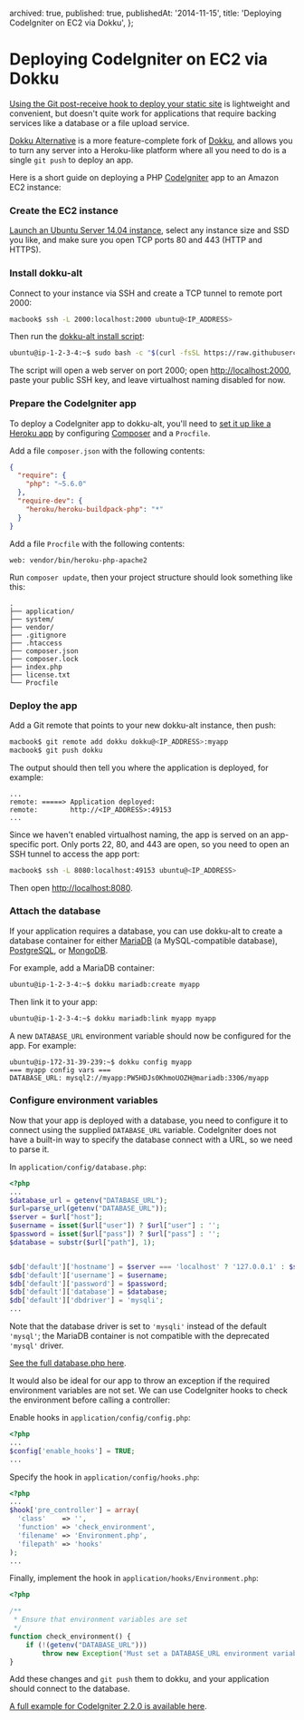   archived: true,
  published: true,
  publishedAt: '2014-11-15',
  title: 'Deploying CodeIgniter on EC2 via Dokku',
};


<NextSeo title={meta.title} description={meta.description} />

# Deploying CodeIgniter on EC2 via Dokku

[Using the Git post-receive hook to deploy your static site](/posts/2014-09-27-csc309-deploying-the-right-way)
is lightweight and convenient, but doesn't quite work for applications that require backing services like
a database or a file upload service.

[Dokku Alternative][dokku-alt] is a more feature-complete fork of [Dokku][dokku], and allows you to turn any
server into a Heroku-like platform where all you need to do is a single `git push` to deploy an app.

Here is a short guide on deploying a PHP [CodeIgniter][codeigniter] app to an Amazon EC2 instance:

### Create the EC2 instance

[Launch an Ubuntu Server 14.04 instance](https://console.aws.amazon.com/ec2/home?region=us-east-1#launchAmi=ami-9eaa1cf6),
select any instance size and SSD you like, and make sure you open TCP ports 80 and 443 (HTTP and HTTPS).

### Install dokku-alt

Connect to your instance via SSH and create a TCP tunnel to remote port 2000:

```bash
macbook$ ssh -L 2000:localhost:2000 ubuntu@<IP_ADDRESS>
```

Then run the [dokku-alt install script](https://github.com/dokku-alt/dokku-alt#installing):

```bash
ubuntu@ip-1-2-3-4:~$ sudo bash -c "$(curl -fsSL https://raw.githubusercontent.com/dokku-alt/dokku-alt/master/bootstrap.sh)"
```

The script will open a web server on port 2000; open [http://localhost:2000](http://localhost:2000), paste your public SSH key,
and leave virtualhost naming disabled for now.

### Prepare the CodeIgniter app

To deploy a CodeIgniter app to dokku-alt, you'll need to
[set it up like a Heroku app](https://devcenter.heroku.com/articles/getting-started-with-php) by configuring
[Composer][composer] and a `Procfile`.

Add a file `composer.json` with the following contents:

```json
{
  "require": {
    "php": "~5.6.0"
  },
  "require-dev": {
    "heroku/heroku-buildpack-php": "*"
  }
}
```

Add a file `Procfile` with the following contents:

```
web: vendor/bin/heroku-php-apache2
```

Run `composer update`, then your project structure should look something like this:

```
.
├── application/
├── system/
├── vendor/
├── .gitignore
├── .htaccess
├── composer.json
├── composer.lock
├── index.php
├── license.txt
└── Procfile
```

### Deploy the app

Add a Git remote that points to your new dokku-alt instance, then push:

```bash
macbook$ git remote add dokku dokku@<IP_ADDRESS>:myapp
macbook$ git push dokku
```

The output should then tell you where the application is deployed, for example:

```
...
remote: =====> Application deployed:
remote:        http://<IP_ADDRESS>:49153
...
```

Since we haven't enabled virtualhost naming, the app is served on an app-specific port. Only ports 22, 80, and 443 are
open, so you need to open an SSH tunnel to access the app port:

```bash
macbook$ ssh -L 8080:localhost:49153 ubuntu@<IP_ADDRESS>
```

Then open [http://localhost:8080](http://localhost:8080).

### Attach the database

If your application requires a database, you can use dokku-alt to create a database container for either
[MariaDB][mariadb] (a MySQL-compatible database), [PostgreSQL][postgresql], or [MongoDB][mongodb].

For example, add a MariaDB container:

```bash
ubuntu@ip-1-2-3-4:~$ dokku mariadb:create myapp
```

Then link it to your app:

```bash
ubuntu@ip-1-2-3-4:~$ dokku mariadb:link myapp myapp
```

A new `DATABASE_URL` environment variable should now be configured for the app. For example:

```
ubuntu@ip-172-31-39-239:~$ dokku config myapp
=== myapp config vars ===
DATABASE_URL: mysql2://myapp:PW5HDJs0KhmoUOZH@mariadb:3306/myapp
```

### Configure environment variables

Now that your app is deployed with a database, you need to configure it to connect using the supplied `DATABASE_URL`
variable. CodeIgniter does not have a built-in way to specify the database connect with a URL, so we need to parse it.

In `application/config/database.php`:

```php
<?php
...
$database_url = getenv("DATABASE_URL");
$url=parse_url(getenv("DATABASE_URL"));
$server = $url["host"];
$username = isset($url["user"]) ? $url["user"] : '';
$password = isset($url["pass"]) ? $url["pass"] : '';
$database = substr($url["path"], 1);


$db['default']['hostname'] = $server === 'localhost' ? '127.0.0.1' : $server;
$db['default']['username'] = $username;
$db['default']['password'] = $password;
$db['default']['database'] = $database;
$db['default']['dbdriver'] = 'mysqli';
...
```

Note that the database driver is set to `'mysqli'` instead of the default `'mysql'`; the MariaDB container is
not compatible with the deprecated `'mysql'` driver.

[See the full database.php here](https://github.com/elliottsj/codeigniter-dokku/blob/2.2.0/application/config/database.php).

It would also be ideal for our app to throw an exception if the required environment variables are not set.
We can use CodeIgniter hooks to check the environment before calling a controller:

Enable hooks in `application/config/config.php`:

```php
<?php
...
$config['enable_hooks'] = TRUE;
...
```

Specify the hook in `application/config/hooks.php`:

```php
<?php
...
$hook['pre_controller'] = array(
  'class'    => '',
  'function' => 'check_environment',
  'filename' => 'Environment.php',
  'filepath' => 'hooks'
);
...
```

Finally, implement the hook in `application/hooks/Environment.php`:

```php
<?php

/**
 * Ensure that environment variables are set
 */
function check_environment() {
    if (!(getenv("DATABASE_URL")))
        throw new Exception('Must set a DATABASE_URL environment variable');
}
```

Add these changes and `git push` them to dokku, and your application should connect to the database.

[A full example for CodeIgniter 2.2.0 is available here](https://github.com/elliottsj/codeigniter-dokku/tree/2.2.0).

[dokku]: https://github.com/progrium/dokku
[dokku-alt]: https://github.com/dokku-alt/dokku-alt
[codeigniter]: http://www.codeigniter.com/
[composer]: https://getcomposer.org/
[mariadb]: https://mariadb.org/
[postgresql]: http://www.postgresql.org/
[mongodb]: http://www.mongodb.org/
